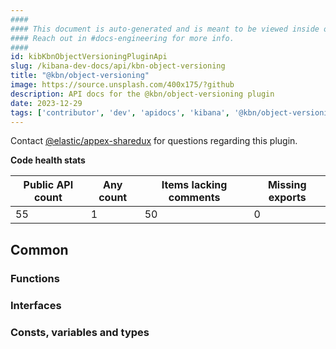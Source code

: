 ```yaml
---
####
#### This document is auto-generated and is meant to be viewed inside our experimental, new docs system.
#### Reach out in #docs-engineering for more info.
####
id: kibKbnObjectVersioningPluginApi
slug: /kibana-dev-docs/api/kbn-object-versioning
title: "@kbn/object-versioning"
image: https://source.unsplash.com/400x175/?github
description: API docs for the @kbn/object-versioning plugin
date: 2023-12-29
tags: ['contributor', 'dev', 'apidocs', 'kibana', '@kbn/object-versioning']
---
```




Contact [@elastic/appex-sharedux](https://github.com/orgs/elastic/teams/appex-sharedux) for questions regarding this plugin.

**Code health stats**

| Public API count  | Any count | Items lacking comments | Missing exports |
|-------------------|-----------|------------------------|-----------------|
| 55 | 1 | 50 | 0 |

## Common

### Functions
<DocDefinitionList data={kbnObjectVersioningObj.common.functions}/>

### Interfaces
<DocDefinitionList data={kbnObjectVersioningObj.common.interfaces}/>

### Consts, variables and types
<DocDefinitionList data={kbnObjectVersioningObj.common.misc}/>

